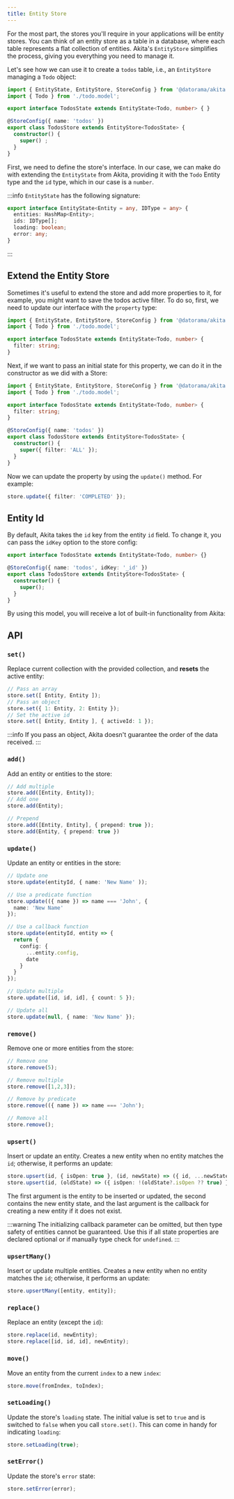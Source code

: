 ```yaml
---
title: Entity Store
---
```


For the most part, the stores you'll require in your applications will be entity stores. You can think of an entity store as a table in a database, where each table represents a flat collection of entities.
Akita's `EntityStore` simplifies the process, giving you everything you need to manage it.

Let's see how we can use it to create a `todos` table, i.e., an `EntityStore` managing a `Todo` object:

```ts title="todos.store.ts"
import { EntityState, EntityStore, StoreConfig } from '@datorama/akita';
import { Todo } from './todo.model';

export interface TodosState extends EntityState<Todo, number> { }

@StoreConfig({ name: 'todos' })
export class TodosStore extends EntityStore<TodosState> {
  constructor() {
    super() ;
  }
}
```

First, we need to define the store's interface. In our case, we can make do with extending the `EntityState` from Akita, providing it with the `Todo` Entity type and the `id` type, which in our case is a `number`.

:::info
`EntityState` has the following signature:

```typescript
export interface EntityState<Entity = any, IDType = any> {
  entities: HashMap<Entity>;
  ids: IDType[];
  loading: boolean;
  error: any;
}
```
:::

## Extend the Entity Store
Sometimes it's useful to extend the store and add more properties to it, for example, you might want to save the todos active filter.
To do so, first, we need to update our interface with the `property` type:

```ts {5} title="todos.store.ts"
import { EntityState, EntityStore, StoreConfig } from '@datorama/akita';
import { Todo } from './todo.model';

export interface TodosState extends EntityState<Todo, number> {
  filter: string;
}
```

Next, if we want to pass an initial state for this property, we can do it in the constructor as we did with a Store:
```ts {11} title="todos.store.ts"
import { EntityState, EntityStore, StoreConfig } from '@datorama/akita';
import { Todo } from './todo.model';

export interface TodosState extends EntityState<Todo, number> {
  filter: string;
}

@StoreConfig({ name: 'todos' })
export class TodosStore extends EntityStore<TodosState> {
  constructor() {
    super({ filter: 'ALL' });
  }
}
```

Now we can update the property by using the `update()` method. For example:

```ts
store.update({ filter: 'COMPLETED' });
```

## Entity Id
By default, Akita takes the `id` key from the entity `id` field. To change it, you can pass the `idKey` option to the store config:
```ts title="todos.store.ts"
export interface TodosState extends EntityState<Todo, number> {}

@StoreConfig({ name: 'todos', idKey: '_id' })
export class TodosStore extends EntityStore<TodosState> {
  constructor() {
    super();
  }
}
```


By using this model, you will receive a lot of built-in functionality from Akita:

## API

### `set()`
Replace current collection with the provided collection, and **resets** the active entity:

```ts
// Pass an array
store.set([ Entity, Entity ]);
// Pass an object
store.set({ 1: Entity, 2: Entity });
// Set the active id
store.set([ Entity, Entity ], { activeId: 1 });
```

:::info
If you pass an object, Akita doesn't guarantee the order of the data received.
:::

### `add()`
Add an entity or entities to the store:

```ts
// Add multiple
store.add([Entity, Entity]);
// Add one
store.add(Entity);

// Prepend
store.add([Entity, Entity], { prepend: true });
store.add(Entity, { prepend: true })
```

### `update()`
Update an entity or entities in the store:

```ts
// Update one
store.update(entityId, { name: 'New Name' ));

// Use a predicate function
store.update(({ name }) => name === 'John', {
  name: 'New Name'
});

// Use a callback function
store.update(entityId, entity => {
  return {
    config: {
      ...entity.config,
      date
    }
  }
});

// Update multiple
store.update([id, id, id], { count: 5 });

// Update all
store.update(null, { name: 'New Name' });
```

### `remove()`
Remove one or more entities from the store:

```ts
// Remove one
store.remove(5);

// Remove multiple
store.remove([1,2,3]);

// Remove by predicate
store.remove(({ name }) => name === 'John');

// Remove all
store.remove();
```

### `upsert()`
Insert or update an entity. Creates a new entity when no entity matches the `id`; otherwise, it performs an update:

```ts
store.upsert(id, { isOpen: true }, (id, newState) => ({ id, ...newState });
store.upsert(id, (oldState) => ({ isOpen: !(oldState?.isOpen ?? true) }), (id, newState) => ({ id, ...newState });
```

The first argument is the entity to be inserted or updated, the second contains the new entity state, and the last
argument is the callback for creating a new entity if it does not exist.

:::warning
The initializing callback parameter can be omitted, but then type safety of entities cannot be guaranteed. Use
this if all state properties are declared optional or if manually type check for `undefined`.
:::

### `upsertMany()`
Insert or update multiple entities. Creates a new entity when no entity matches the `id`; otherwise, it performs an update:

```ts
store.upsertMany([entity, entity]);
```

### `replace()`
Replace an entity (except the `id`):

```ts
store.replace(id, newEntity);
store.replace([id, id, id], newEntity);
```

### `move()`
Move an entity from the current `index` to a new `index`:

```ts
store.move(fromIndex, toIndex);
```

### `setLoading()`
Update the store's `loading` state. The initial value is set to `true` and is switched to `false` when you call `store.set()`. This can come in handy for indicating `loading`:

```ts
store.setLoading(true);
```

### `setError()`
Update the store's `error` state:

```ts
store.setError(error);
```
